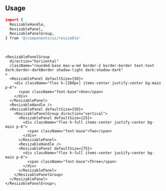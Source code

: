 ```coffeescript file=<rootDir>/src/components/ui/resizable.tsx title="components/ui/resizable.tsx"
```

<br />

## Usage

```coffeescript
import {
  ResizableHandle,
  ResizablePanel,
  ResizablePanelGroup,
} from '@/components/ui/resizable'
```

<br />

```tsx
<ResizablePanelGroup
  direction="horizontal"
  className="rounded-base max-w-md border-2 border-border text-text dark:border-darkBorder shadow-light dark:shadow-dark"
>
  <ResizablePanel defaultSize={50}>
    <div className="flex h-[200px] items-center justify-center bg-main p-6">
      <span className="font-base">One</span>
    </div>
  </ResizablePanel>
  <ResizableHandle />
  <ResizablePanel defaultSize={50}>
    <ResizablePanelGroup direction="vertical">
      <ResizablePanel defaultSize={25}>
        <div className="flex h-full items-center justify-center bg-main p-6">
          <span className="font-base">Two</span>
        </div>
      </ResizablePanel>
      <ResizableHandle />
      <ResizablePanel defaultSize={75}>
        <div className="flex h-full items-center justify-center bg-main p-6">
          <span className="font-base">Three</span>
        </div>
      </ResizablePanel>
    </ResizablePanelGroup>
  </ResizablePanel>
</ResizablePanelGroup>;

```
